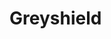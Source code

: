
# Greyshield

<ProjectDetails
  region="Reach"
  house="House Grimm"
  type="Landmark"
  status="Not Started"
  warp="/warp greyshield"
  projectLead=""
  dateStarted="Invalid Date"
  dateCompleted="Invalid Date"
/>
